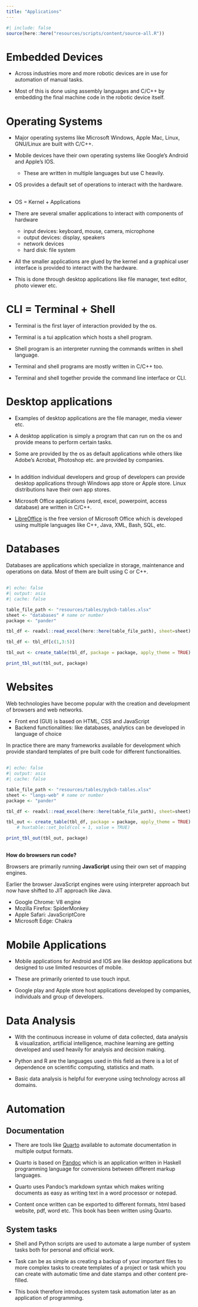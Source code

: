 ```yaml
---
title: "Applications"
---
```


```r
#| include: false
source(here::here("resources/scripts/content/source-all.R"))
```

# Embedded Devices

- Across industries more and more robotic devices are in use for automation of manual tasks.

- Most of this is done using assembly languages and C/C++ by embedding the final machine code in the robotic device itself.

# Operating Systems

- Major operating systems like Microsoft Windows, Apple Mac, Linux, GNU/Linux are built with C/C++.

- Mobile devices have their own operating systems like Google's Android and Apple's IOS.
    - These are written in multiple languages but use C heavily.

- OS provides a default set of operations to interact with the hardware.

##

- OS = Kernel + Applications

- There are several smaller applications to interact with components of hardware
    - input devices: keyboard, mouse, camera, microphone
    - output devices: display, speakers
    - network devices
    - hard disk: file system

- All the smaller applications are glued by the kernel and a graphical user interface is provided to interact with the hardware.

- This is done through desktop applications like file manager, text editor, photo viewer etc.

# CLI = Terminal + Shell

- Terminal is the first layer of interaction provided by the os.

- Terminal is a tui application which hosts a shell program.

- Shell program is an interpreter running the commands written in shell language.

- Terminal and shell programs are mostly written in C/C++ too.

- Terminal and shell together provide the command line interface or CLI.

# Desktop applications

- Examples of desktop applications are the file manager, media viewer etc.

- A desktop application is simply a program that can run on the os and provide means to perform certain tasks.

- Some are provided by the os as default applications while others like Adobe's Acrobat, Photoshop etc. are provided by companies.

##

- In addition individual developers and group of developers can provide desktop applications through Windows app store or Apple store. Linux distributions have their own app stores.

- Microsoft Office applications (word, excel, powerpoint, access database) are written in C/C++.

- [LibreOffice](https://www.libreoffice.org/discover/libreoffice/) is the free version of Microsoft Office which is developed using multiple languages like C++, Java, XML, Bash, SQL, etc.

# Databases

Databases are applications which specialize in storage, maintenance and operations on data. Most of them are built using C or C++.

## {.fragile .smaller}

```r
#| echo: false
#| output: asis
#| cache: false

table_file_path <- "resources/tables/pybcb-tables.xlsx"
sheet <- "databases" # name or number
package <- "pander"

tbl_df <- readxl::read_excel(here::here(table_file_path), sheet=sheet)

tbl_df <- tbl_df[c(1,3:5)]

tbl_out <- create_table(tbl_df, package = package, apply_theme = TRUE)

print_tbl_out(tbl_out, package)
```

# Websites

Web technologies have become popular with the creation and development of browsers and web networks.

- Front end (GUI) is based on HTML, CSS and JavaScript
- Backend functionalities: like databases, analytics can be developed in language of choice

In practice there are many frameworks available for development which provide standard templates of pre built code for different functionalities.

## {.fragile}

```r
#| echo: false
#| output: asis
#| cache: false

table_file_path <- "resources/tables/pybcb-tables.xlsx"
sheet <- "langs-web" # name or number
package <- "pander"

tbl_df <- readxl::read_excel(here::here(table_file_path), sheet=sheet)

tbl_out <- create_table(tbl_df, package = package, apply_theme = TRUE)
    # huxtable::set_bold(col = 1, value = TRUE)

print_tbl_out(tbl_out, package)
```

##

**How do browsers run code?**

Browsers are primarily running **JavaScript** using their own set of mapping engines.

Earlier the browser JavaScript engines were using interpreter approach but now have shifted to JIT approach like Java.

- Google Chrome: V8 engine
- Mozilla Firefox: SpiderMonkey
- Apple Safari: JavaScriptCore
- Microsoft Edge: Chakra


# Mobile Applications

- Mobile applications for Android and IOS are like desktop applications but designed to use limited resources of mobile.

- These are primarily oriented to use touch input.

- Google play and Apple store host applications developed by companies, individuals and group of developers.

# Data Analysis

- With the continuous increase in volume of data collected, data analysis & visualization, artificial intelligence, machine learning are getting developed and used heavily for analysis and decision making.

- Python and R are the languages used in this field as there is a lot of dependence on scientific computing, statistics and math.

- Basic data analysis is helpful for everyone using technology across all domains.

# Automation

## Documentation

- There are tools like [Quarto](https://quarto.org/) available to automate documentation in multiple output formats.

- Quarto is based on [Pandoc](https://pandoc.org/) which is an application written in Haskell programming language for conversions between different markup languages.

- Quarto uses Pandoc's markdown syntax which makes writing documents as easy as writing text in a word processor or notepad.

- Content once written can be exported to different formats, html based website, pdf, word etc. This book has been written using Quarto.

## System tasks

- Shell and Python scripts are used to automate a large number of system tasks both for personal and official work.

- Task can be as simple as creating a backup of your important files to more complex tasks to create templates of a project or task which you can create with automatic time and date stamps and other content pre-filled.

- This book therefore introduces system task automation later as an application of programming.


